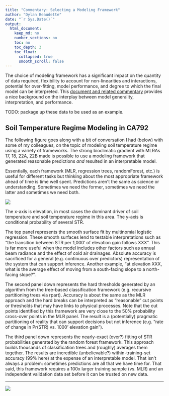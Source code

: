 ```yaml
---
title: "Commentary: Selecting a Modeling Framework"
author: "Dylan Beaudette"
date: "`r Sys.Date()`"
output:
  html_document:
    keep_md: no
    number_sections: no
    toc: no
    toc_depth: 3
    toc_float:
      collapsed: true
      smooth_scroll: false
---
```




The choice of modeling framework has a significant impact on the quantity of data required, flexibility to account for non-linearities and interactions, potential for over-fitting, model performance, and degree to which the final model can be interpreted. This [document and related commentary](http://www.fharrell.com/post/stat-ml2/) provides a nice background on the interplay between model generality, interpretation, and performance.


TODO: package up these data to be used as an example.


## Soil Temperature Regime Modeling in CA792

The following figure goes along with a bit of conversation I had (below) with some of my colleagues, on the topic of modeling soil temperature regime using a variety of frameworks. The strong bioclimatic gradient with MLRAs 17, 18, 22A, 22B made is possible to use a modeling framework that generated reasonable predictions *and* resulted in an interpretable model.

Essentially, each framework (MLR, regression trees, randomForest, etc.) is useful for different tasks but thinking about the most appropriate framework ahead of time is time well spent. Predictions aren't the same as science or understanding. Sometimes we need the former, sometimes we need the latter and sometimes we need both.


![](str_vs_elev-model-comparison.png)

The x-axis is elevation, in most cases the dominant driver of soil temperature and soil temperature regime in this area. The y-axis is conditional probability of several STR.


The top panel represents the smooth surface fit by multinomial logistic regression. These smooth surfaces lend to testable interpretations such as "the transition between STR per 1,000' of elevation gain follows XXX". This is far more useful when the model includes other factors such as annual beam radiance and the effect of cold air drainages. Absolute accuracy is sacrificed for a general (e.g. continuous over predictors) representation of the system that can support inference. Another example, "at elevation XXX, what is the average effect of moving from a south-facing slope to a north-facing slope?".

The second panel down represents the hard thresholds generated by an algorithm from the tree-based classification framework (e.g. recursive partitioning trees via rpart). Accuracy is about the same as the MLR approach and the hard breaks can be interpreted as "reasonable" cut points or thresholds that may have links to physical processes. Note that the cut points identified by this framework are very close to the 50% probability cross-over points in the MLR panel. The result is a (potentially) pragmatic partitioning of reality that can support decisions but not inference (e.g. "rate of change in Pr(STR) vs. 1000' elevation gain").

The third panel down represents the nearly-exact (over?) fitting of STR probabilities generated by the random forest framework. This approach builds thousands of classification trees and (roughly) averages them together. The results are incredible (unbelievable?) within-training-set accuracy (99% here) at the expense of an interpretable model. That isn't always a problem: sometimes predictions are all that we have time for. That said, this framework requires a 100x larger training sample (vs. MLR) and an independent validation data set before it can be trusted on new data.


---------------------------------
![](https://imgs.xkcd.com/comics/machine_learning.png)




